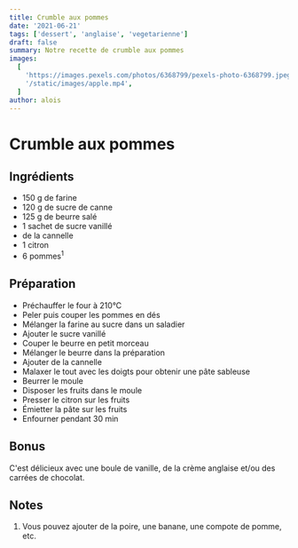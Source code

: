 ```yaml
---
title: Crumble aux pommes
date: '2021-06-21'
tags: ['dessert', 'anglaise', 'vegetarienne']
draft: false
summary: Notre recette de crumble aux pommes
images:
  [
    'https://images.pexels.com/photos/6368799/pexels-photo-6368799.jpeg?auto=compress&cs=tinysrgb&dpr=2&h=650&w=940',
    '/static/images/apple.mp4',
  ]
author: alois
---
```


# Crumble aux pommes

<Pexels
  src="https://images.pexels.com/photos/6368799/pexels-photo-6368799.jpeg?auto=compress&cs=tinysrgb&dpr=2&h=650&w=940"
  srcurl="https://www.pexels.com/photo/board-with-slices-of-fresh-apples-and-knife-near-window-6368799/"
  author="Skylar Kang"
  authorurl="https://www.pexels.com/@skylar-kang"
  alt="pommes"
/>

## Ingrédients

- 150 g de farine
- 120 g de sucre de canne
- 125 g de beurre salé
- 1 sachet de sucre vanillé
- de la cannelle
- 1 citron
- 6 pommes<sup>1</sup>

## Préparation

- Préchauffer le four à 210°C
- Peler puis couper les pommes en dés
- Mélanger la farine au sucre dans un saladier
- Ajouter le sucre vanillé
- Couper le beurre en petit morceau
- Mélanger le beurre dans la préparation
- Ajouter de la cannelle
- Malaxer le tout avec les doigts pour obtenir une pâte sableuse
- Beurrer le moule
- Disposer les fruits dans le moule
- Presser le citron sur les fruits
- Émietter la pâte sur les fruits
- Enfourner pendant 30 min

## Bonus

C'est délicieux avec une boule de vanille, de la crème anglaise et/ou des carrées de chocolat.

## Notes

1. Vous pouvez ajouter de la poire, une banane, une compote de pomme, etc.
